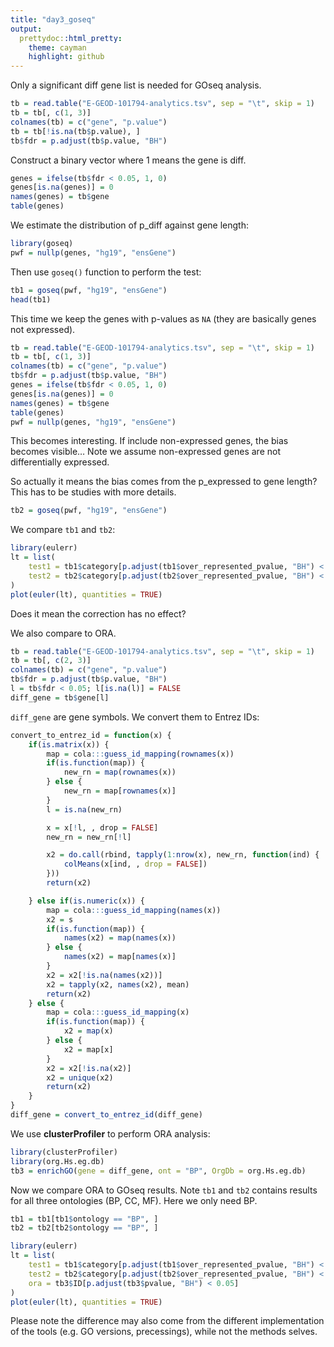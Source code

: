 ```yaml
---
title: "day3_goseq"
output:
  prettydoc::html_pretty:
    theme: cayman
    highlight: github
---
```


Only a significant diff gene list is needed for GOseq analysis.

```r
tb = read.table("E-GEOD-101794-analytics.tsv", sep = "\t", skip = 1)
tb = tb[, c(1, 3)]
colnames(tb) = c("gene", "p.value")
tb = tb[!is.na(tb$p.value), ]
tb$fdr = p.adjust(tb$p.value, "BH")
```

Construct a binary vector where 1 means the gene is diff.

```r
genes = ifelse(tb$fdr < 0.05, 1, 0)
genes[is.na(genes)] = 0
names(genes) = tb$gene
table(genes)
```

We estimate the distribution of p_diff against gene length:

```r
library(goseq)
pwf = nullp(genes, "hg19", "ensGene")
```

Then use `goseq()` function to perform the test:

```r
tb1 = goseq(pwf, "hg19", "ensGene")
head(tb1)
```

This time we keep the genes with p-values as `NA` (they are basically genes not expressed).

```r
tb = read.table("E-GEOD-101794-analytics.tsv", sep = "\t", skip = 1)
tb = tb[, c(1, 3)]
colnames(tb) = c("gene", "p.value")
tb$fdr = p.adjust(tb$p.value, "BH")
genes = ifelse(tb$fdr < 0.05, 1, 0)
genes[is.na(genes)] = 0
names(genes) = tb$gene
table(genes)
pwf = nullp(genes, "hg19", "ensGene")
```

This becomes interesting. If include non-expressed genes, the bias becomes visible... Note we assume non-expressed
genes are not differentially expressed.

So actually it means the bias comes from the p_expressed to gene length? This has to be studies 
with more details.

```r
tb2 = goseq(pwf, "hg19", "ensGene")
```


We compare `tb1` and `tb2`:

```r
library(eulerr)
lt = list(
    test1 = tb1$category[p.adjust(tb1$over_represented_pvalue, "BH") < 0.05], 
    test2 = tb2$category[p.adjust(tb2$over_represented_pvalue, "BH") < 0.05]
)
plot(euler(lt), quantities = TRUE)
```

Does it mean the correction has no effect?

We also compare to ORA.

```r
tb = read.table("E-GEOD-101794-analytics.tsv", sep = "\t", skip = 1)
tb = tb[, c(2, 3)]
colnames(tb) = c("gene", "p.value")
tb$fdr = p.adjust(tb$p.value, "BH")
l = tb$fdr < 0.05; l[is.na(l)] = FALSE
diff_gene = tb$gene[l]
```

`diff_gene` are gene symbols. We convert them to Entrez IDs:

```r
convert_to_entrez_id = function(x) {
	if(is.matrix(x)) {
		map = cola:::guess_id_mapping(rownames(x))
		if(is.function(map)) {
		    new_rn = map(rownames(x))
		} else {
		    new_rn = map[rownames(x)]
		}
		l = is.na(new_rn)

		x = x[!l, , drop = FALSE]
		new_rn = new_rn[!l]

		x2 = do.call(rbind, tapply(1:nrow(x), new_rn, function(ind) {
			colMeans(x[ind, , drop = FALSE])
		}))
		return(x2)

	} else if(is.numeric(x)) {
		map = cola:::guess_id_mapping(names(x))
		x2 = s
		if(is.function(map)) {
		    names(x2) = map(names(x))
		} else {
		    names(x2) = map[names(x)]
		}
		x2 = x2[!is.na(names(x2))]
		x2 = tapply(x2, names(x2), mean)
		return(x2)
	} else {
	    map = cola:::guess_id_mapping(x)
	    if(is.function(map)) {
	        x2 = map(x)
	    } else {
	        x2 = map[x]
	    }
	    x2 = x2[!is.na(x2)]
	    x2 = unique(x2)
	    return(x2)
	}
}
diff_gene = convert_to_entrez_id(diff_gene)
```

We use **clusterProfiler** to perform ORA analysis:


```r
library(clusterProfiler)
library(org.Hs.eg.db)
tb3 = enrichGO(gene = diff_gene, ont = "BP", OrgDb = org.Hs.eg.db)
```

Now we compare ORA to GOseq results. Note `tb1` and `tb2` contains results for all three ontologies (BP, CC, MF). Here
we only need BP.

```r
tb1 = tb1[tb1$ontology == "BP", ]
tb2 = tb2[tb2$ontology == "BP", ]

library(eulerr)
lt = list(
    test1 = tb1$category[p.adjust(tb1$over_represented_pvalue, "BH") < 0.05], 
    test2 = tb2$category[p.adjust(tb2$over_represented_pvalue, "BH") < 0.05],
    ora = tb3$ID[p.adjust(tb3$pvalue, "BH") < 0.05]
)
plot(euler(lt), quantities = TRUE)
```

Please note the difference may also come from the different implementation of the tools (e.g. GO versions, precessings), while not the methods selves.
